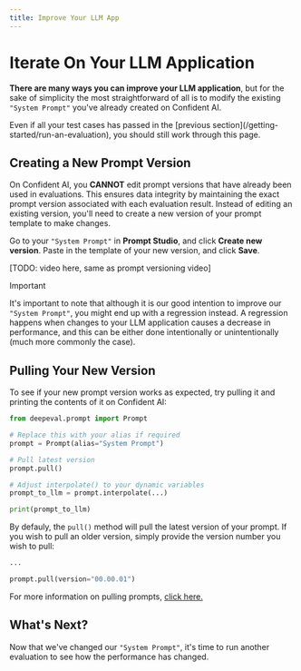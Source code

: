 ```yaml
---
title: Improve Your LLM App
---
```



# Iterate On Your LLM Application

**There are many ways you can improve your LLM application**, but for the sake of simplicity the most straightforward of all is to modify the existing `"System Prompt"` you've already created on Confident AI.

<Callout type="warning">
  Even if all your test cases has passed in the [previous
  section](/getting-started/run-an-evaluation), you should still work through
  this page.
</Callout>

## Creating a New Prompt Version

On Confident AI, you **CANNOT** edit prompt versions that have already been used in evaluations. This ensures data integrity by maintaining the exact prompt version associated with each evaluation result. Instead of editing an existing version, you'll need to create a new version of your prompt template to make changes.

Go to your `"System Prompt"` in **Prompt Studio**, and click **Create new version**. Paste in the template of your new version, and click **Save**.

[TODO: video here, same as prompt versioning video]

> [!IMPORTANT]
>
> It's important to note that although it is our good intention to improve our `"System Prompt"`, you might end up with a regression instead. A regression happens when changes to your LLM application causes a decrease in performance, and this can be either done intentionally or unintentionally (much more commonly the case).

## Pulling Your New Version

To see if your new prompt version works as expected, try pulling it and printing the contents of it on Confident AI:

```python showLineNumbers copy
from deepeval.prompt import Prompt

# Replace this with your alias if required
prompt = Prompt(alias="System Prompt")

# Pull latest version
prompt.pull()

# Adjust interpolate() to your dynamic variables
prompt_to_llm = prompt.interpolate(...)

print(prompt_to_llm)
```

By defauly, the `pull()` method will pull the latest version of your prompt. If you wish to pull an older version, simply provide the version number you wish to pull:

```python
...

prompt.pull(version="00.00.01")
```

For more information on pulling prompts, [click here.](/prompt-studio/prompt-usage)

## What's Next?

Now that we've changed our `"System Prompt"`, it's time to run another evaluation to see how the performance has changed.
